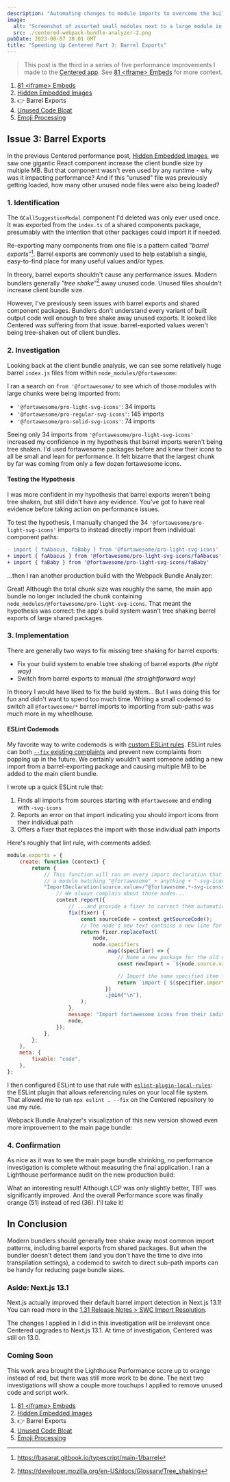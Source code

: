 ```yaml
---
description: "Automating changes to module imports to overcome the build system not correctly tree shaking barrel exports."
image:
  alt: "Screenshot of assorted small modules next to a large module in a Webpack Bundle Analyzer FoamTree visualization"
  src: ./centered-webpack-bundle-analyzer-2.png
pubDate: 2023-08-07 10:01 GMT
title: "Speeding Up Centered Part 3: Barrel Exports"
---
```



> This post is the third in a series of five performance improvements I made to the [Centered app](https://centered.app).
> See [81 &lt;iframe&gt; Embeds](/blog/speeding-up-centered-part-1-81-iframe-embeds) for more context.

1. [81 &lt;iframe&gt; Embeds](/blog/speeding-up-centered-part-1-81-iframe-embeds)
1. [Hidden Embedded Images](/blog/speeding-up-centered-part-2-hidden-embedded-images)
1. 👉 Barrel Exports
1. [Unused Code Bloat](/blog/speeding-up-centered-part-4-unused-code-bloat)
1. [Emoji Processing](/blog/speeding-up-centered-part-5-emoji-processing)

## Issue 3: Barrel Exports

In the previous Centered performance post, [Hidden Embedded Images](/blog/speeding-up-centered-part-2-hidden-embedded-images), we saw one gigantic React component increase the client bundle size by multiple MB.
But that component wasn't even used by any runtime - why was it impacting performance?
And if this "unused" file was previously getting loaded, how many other unused node files were also being loaded?

<LabeledImage
	alt="Lighthouse performance report of 36 (in the red). 0.6 First Contentful Paint (green), 13.2 Largest Contentful Paint (red), 950ms Total Blocking Time (red), 0.044 Cumulative Layout Shift (green), 6.7s Speed Index (red)."
	note="Recap: the Lighthouse performance report after removing the hidden embedded image in the previous post."
	src={lighthousePerformanceOverviewBefore}
/>

### 1. Identification

The `GCallSuggestionModal` component I'd deleted was only ever used once.
It was exported from the `index.ts` of a shared components package, presumably with the intention that other packages could import it if needed.

Re-exporting many components from one file is a pattern called _"barrel exports"_[^1].
Barrel exports are commonly used to help establish a single, easy-to-find place for many useful values and/or types.

In theory, barrel exports shouldn't cause any performance issues.
Modern bundlers generally _"tree shake"_[^2] away unused code.
Unused files shouldn't increase client bundle size.

However, I've previously seen issues with barrel exports and shared component packages.
Bundlers don't understand every variant of built output code well enough to tree shake away unused exports.
It looked like Centered was suffering from that issue: barrel-exported values weren't being tree-shaken out of client bundles.

### 2. Investigation

Looking back at the client bundle analysis, we can see some relatively huge barrel `index.js` files from within `node_modules/@fortawesome`:

<LabeledImage
	alt="Webpack Bundle Analyzer gzipped output FoamTree visualization. Total chunk size is 7.28 MB, and the biggest chunk is pages/_app at 4.75 MB. By far the biggest chunks are large index.js files under node_modules/@fortawesome."
	note="Three giant index.js files from three separate fortawesome packages? That can't be right..."
	src={webpackBundleAnalyzerBefore}
/>

I ran a search on `from '@fortawesome/` to see which of those modules with large chunks were being imported from:

- `'@fortawesome/pro-light-svg-icons'`: 34 imports
- `'@fortawesome/pro-regular-svg-icons'`: 145 imports
- `'@fortawesome/pro-solid-svg-icons'`: 74 imports

Seeing only 34 imports from `'@fortawesome/pro-light-svg-icons'` increased my confidence in my hypothesis that barrel imports weren't being tree shaken.
I'd used fortawesome packages before and knew their icons to all be small and lean for performance.
It felt bizarre that the largest chunk by far was coming from only a few dozen fortawesome icons.

#### Testing the Hypothesis

I was more confident in my hypothesis that barrel exports weren't being tree shaken, but still didn't have any evidence.
You've got to have real evidence before taking action on performance issues.

To test the hypothesis, I manually changed the 34 `'@fortawesome/pro-light-svg-icons'` imports to instead directly import from individual component paths:

```diff
- import { faAbacus, faBaby } from '@fortawesome/pro-light-svg-icons'
+ import { faAbacus } from '@fortawesome/pro-light-svg-icons/faAbacus'
+ import { faBaby } from '@fortawesome/pro-light-svg-icons/faBaby'
```

...then I ran another production build with the Webpack Bundle Analyzer:

<LabeledImage
	alt="Webpack Bundle Analyzer gzipped output FoamTree visualization. Total chunk size is 7.29 MB, and the biggest chunk is pages/_app at 3.63 MB. Now only two fortawesome chunks are in the pages/_app bundle. A new light gray-blue colored chunk exists for @fortawesome/pro-light-svg-icons."
	note="Note the new light gray-blue chunk for pro-light-svg-icons. Interesting that it still exists, but is no longer in the main page bundle."
	src={webpackBundleAnalyzerAfterProLight}
/>

Great!
Although the total chunk size was roughly the same, the main app bundle no longer included the chunk containing `node_modules/@fortawesome/pro-light-svg-icons`.
That meant the hypothesis was correct: the app's build system wasn't tree shaking barrel exports of large shared packages.

### 3. Implementation

There are generally two ways to fix missing tree shaking for barrel exports:

- Fix your build system to enable tree shaking of barrel exports _(the right way)_
- Switch from barrel exports to manual _(the straightforward way)_

In theory I would have liked to fix the build system...
But I was doing this for fun and didn't want to spend too much time.
Writing a small codemod to switch all `@fortawesome/*` barrel imports to importing from sub-paths was much more in my wheelhouse.

#### ESLint Codemods

My favorite way to write codemods is with [custom ESLint rules](https://eslint.org/docs/latest/extend/custom-rules).
ESLint rules can both [`--fix` existing complaints](https://eslint.org/docs/latest/extend/custom-rules#applying-fixes) and prevent new complaints from popping up in the future.
We certainly wouldn't want someone adding a new import from a barrel-exporting package and causing multiple MB to be added to the main client bundle.

I wrote up a quick ESLint rule that:

1. Finds all imports from sources starting with `@fortawesome` and ending with `-svg-icons`
2. Reports an error on that import indicating you should import icons from their individual path
3. Offers a fixer that replaces the import with those individual path imports

Here's roughly that lint rule, with comments added:

```js
module.exports = {
	create: function (context) {
		return {
			// This function will run on every import declaration that imports from
			// a module matching "@fortawesome" + anything + "-svg-icons"
			"ImportDeclaration[source.value=/^@fortawesome.*-svg-icons$/]"(node) {
				// We always complain about those nodes...
				context.report({
					// ...and provide a fixer to correct them automatically
					fix(fixer) {
						const sourceCode = context.getSourceCode();
						// The node's new text contains a new line for each specifier (imported item)
						return fixer.replaceText(
							node,
							node.specifiers
								.map((specifier) => {
									// Name a new package for the old one + "/" + the specified name
									const newImport = `${node.source.value}/${specifier.imported.name}`;

									// Import the same specified item from the new package name
									return `import { ${specifier.imported.name} } from '${newImport}'`;
								})
								.join("\n"),
						);
					},
					message: "Import fortawesome icons from their individual path.",
					node,
				});
			},
		};
	},
	meta: {
		fixable: "code",
	},
};
```

I then configured ESLint to use that rule with [`eslint-plugin-local-rules`](https://github.com/cletusw/eslint-plugin-local-rules): the ESLint plugin that allows referencing rules on your local file system.
That allowed me to run `npx eslint . --fix` on the Centered repository to use my rule.

Webpack Bundle Analyzer's visualization of this new version showed even more improvement to the main page bundle:

<LabeledImage
	alt="Webpack Bundle Analyzer gzipped output FoamTree visualization. Total chunk size is 7.31 MB, and the biggest chunk is pages/_app at 1.62 MB. All three node_modules/@fortawesome modules have been moved to separate chunks."
	note="1.62 MB for the main page bundle. That's starting to approach the realm of reasonable bundle sizing."
	src={webpackBundleAnalyzerAfterCodemod}
/>

### 4. Confirmation

As nice as it was to see the main page bundle shrinking, no performance investigation is complete without measuring the final application.
I ran a Lighthouse performance audit on the new production build:

<LabeledImage
	alt="Lighthouse performance report of 51 (in the orange). 0.6 First Contentful Paint (green), 12.1 Largest Contentful Paint (red), 350ms Total Blocking Time (orange), 0.035 Cumulative Layout Shift (green), 5.4s Speed Index (red)."
	note="LCP only shrunk by a second, but total blocking time was a third of its previous 950ms."
	src={lighthousePerformanceOverviewAfter}
/>

What an interesting result!
Although LCP was only slightly better, TBT was significantly improved.
And the overall Performance score was finally orange (51) instead of red (36).
I'll take it!

## In Conclusion

Modern bundlers should generally tree shake away most common import patterns, including barrel exports from shared packages.
But when the bundler doesn't detect them (and you don't have the time to dive into transpilation settings), a codemod to switch to direct sub-path imports can be handy for reducing page bundle sizes.

### Aside: Next.js 13.1

Next.js actually improved their default barrel import detection in Next.js 13.1!
You can read more in the [1.31 Release Notes > SWC Import Resolution](https://nextjs.org/blog/next-13-1#import-resolution-for-smaller-bundles).

The changes I applied in I did in this investigation will be irrelevant once Centered upgrades to Next.js 13.1.
At time of investigation, Centered was still on 13.0.

### Coming Soon

This work area brought the Lighthouse Performance score up to orange instead of red, but there was still more work to be done.
The next two investigations will show a couple more touchups I applied to remove unused code and script work.

1. [81 &lt;iframe&gt; Embeds](/blog/speeding-up-centered-part-1-81-iframe-embeds)
1. [Hidden Embedded Images](/blog/speeding-up-centered-part-2-hidden-embedded-images)
1. 👉 Barrel Exports
1. [Unused Code Bloat](/blog/speeding-up-centered-part-4-unused-code-bloat)
1. [Emoji Processing](/blog/speeding-up-centered-part-5-emoji-processing)

[^1]: https://basarat.gitbook.io/typescript/main-1/barrel
[^2]: https://developer.mozilla.org/en-US/docs/Glossary/Tree_shaking
